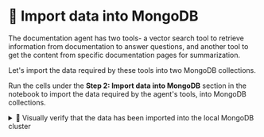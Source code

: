 # 👐 Import data into MongoDB

The documentation agent has two tools- a vector search tool to retrieve information from documentation to answer questions, and another tool to get the content from specific documentation pages for summarization.

Let's import the data required by these tools into two MongoDB collections.

Run the cells under the **Step 2: Import data into MongoDB** section in the notebook to import the data required by the agent's tools, into MongoDB collections.

<details>
  <summary>🦹 Visually verify that the data has been imported into the local MongoDB cluster </summary>

    Click the leaf icon in the left navigation bar of the IDE.
    
    Ensure that you see a database called _mongodb_genai_devday_agents_, and two collections named _mongodb_docs_ and _mongodb_docs_embeddings_ under it. 

    <Screenshot url="https://github.com/codespaces" src="img/screenshots/30-import-data/1-import-data/1-verify-collections.png" alt="Verify collection" />

    Click the **>** arrow next to each collection and note the number of documents in it.

    <Screenshot url="https://github.com/codespaces" src="img/screenshots/30-import-data/1-import-data/2-full-collection.png" alt="Verify full collection document count" />

    <Screenshot url="https://github.com/codespaces" src="img/screenshots/30-import-data/1-import-data/3-embedded-collection.png" alt="Verify embedded collection document count" />
</details>